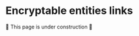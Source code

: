 # Encryptable entities links

:construction: This page is under construction :construction:

<!--
Some types of encryptable entities are linked with other encryptable entities.
For example, each `Contact` is always linked to a `Patient`.

In most applications, you will need to "navigate" these links.
This is the case, for example, if you want to find all contacts assigned to a certain patient, or find the patient that
a certain contact refers to.


The nature of these links is always one-to-many (for example)

Encrypted links are used to represent one-to-many relationship between entities in a secure yet still usable way.

The encrypted link works by using secret ids. For each entity that can be on the one side of a one-to-many relationship we have a secret id, which is stored encrypted in the entity itself. This secret id will be added to the many linked entities, allowing for any user with access to the secret id of the one entity to search for the linked entities.

:::note

It is possible for a single entity to have multiple secret ids, which is useful in cases where you want to better separate the health data of patients that needs to be accessible to different groups of data owners. This however is a more advanced topic and won't be covered in this page.

:::

You can use filters to find the many entities linked through secret ids to a one entity, for example you can create a filter to get all the health elements linked to a patient in the following way:
-->